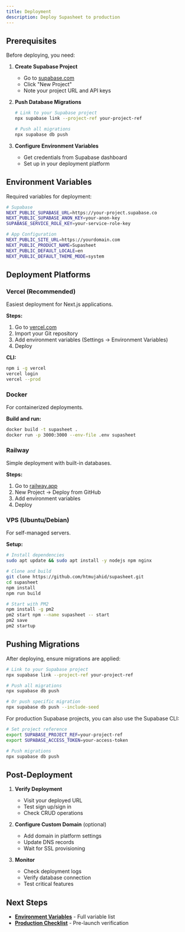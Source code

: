 ```yaml
---
title: Deployment
description: Deploy Supasheet to production
---
```


## Prerequisites

Before deploying, you need:

1. **Create Supabase Project**
   - Go to [supabase.com](https://supabase.com)
   - Click "New Project"
   - Note your project URL and API keys

2. **Push Database Migrations**
   ```bash
   # Link to your Supabase project
   npx supabase link --project-ref your-project-ref

   # Push all migrations
   npx supabase db push
   ```

3. **Configure Environment Variables**
   - Get credentials from Supabase dashboard
   - Set up in your deployment platform

## Environment Variables

Required variables for deployment:

```bash
# Supabase
NEXT_PUBLIC_SUPABASE_URL=https://your-project.supabase.co
NEXT_PUBLIC_SUPABASE_ANON_KEY=your-anon-key
SUPABASE_SERVICE_ROLE_KEY=your-service-role-key

# App Configuration
NEXT_PUBLIC_SITE_URL=https://yourdomain.com
NEXT_PUBLIC_PRODUCT_NAME=Supasheet
NEXT_PUBLIC_DEFAULT_LOCALE=en
NEXT_PUBLIC_DEFAULT_THEME_MODE=system
```

## Deployment Platforms

### Vercel (Recommended)

Easiest deployment for Next.js applications.

**Steps:**
1. Go to [vercel.com](https://vercel.com)
2. Import your Git repository
3. Add environment variables (Settings → Environment Variables)
4. Deploy

**CLI:**
```bash
npm i -g vercel
vercel login
vercel --prod
```

### Docker

For containerized deployments.

**Build and run:**
```bash
docker build -t supasheet .
docker run -p 3000:3000 --env-file .env supasheet
```

### Railway

Simple deployment with built-in databases.

**Steps:**
1. Go to [railway.app](https://railway.app)
2. New Project → Deploy from GitHub
3. Add environment variables
4. Deploy

### VPS (Ubuntu/Debian)

For self-managed servers.

**Setup:**
```bash
# Install dependencies
sudo apt update && sudo apt install -y nodejs npm nginx

# Clone and build
git clone https://github.com/htmujahid/supasheet.git
cd supasheet
npm install
npm run build

# Start with PM2
npm install -g pm2
pm2 start npm --name supasheet -- start
pm2 save
pm2 startup
```

## Pushing Migrations

After deploying, ensure migrations are applied:

```bash
# Link to your Supabase project
npx supabase link --project-ref your-project-ref

# Push all migrations
npx supabase db push

# Or push specific migration
npx supabase db push --include-seed
```

For production Supabase projects, you can also use the Supabase CLI:

```bash
# Set project reference
export SUPABASE_PROJECT_REF=your-project-ref
export SUPABASE_ACCESS_TOKEN=your-access-token

# Push migrations
npx supabase db push
```

## Post-Deployment

1. **Verify Deployment**
   - Visit your deployed URL
   - Test sign up/sign in
   - Check CRUD operations

2. **Configure Custom Domain** (optional)
   - Add domain in platform settings
   - Update DNS records
   - Wait for SSL provisioning

3. **Monitor**
   - Check deployment logs
   - Verify database connection
   - Test critical features

## Next Steps

- **[Environment Variables](/docs/self-host/environment-variables)** - Full variable list
- **[Production Checklist](/docs/self-host/production-checklist)** - Pre-launch verification
